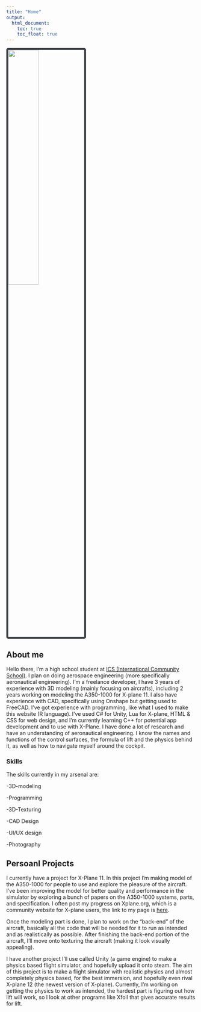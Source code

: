 ---
title: "Home"
output: 
  html_document:
    toc: true
    toc_float: true
---

<img src= "Portfolio_IMG_Me.jpg" style="width:40%; border:5px solid; border-radius: 5px; color: #3e4247; margin-right: 20px" align="center">


## About me
Hello there, I'm a high school student at [ICS (International Community School)](https://www.icsabuja.com/). I plan on doing aerospace engineering (more specifically aeronautical engineering). I'm a freelance developer, I have  3 years of experience with 3D modeling (mainly focusing on aircrafts), including 2 years working on modeling the A350-1000 for X-plane 11. I also have experience with CAD, specifically using Onshape but getting used to FreeCAD. I've got experience with programming, like what I used to make this website (R language). I've used C# for Unity, Lua for X-plane, HTML & CSS for web design, and I'm currently learning C++ for potential app development and to use with X-Plane. I have done a lot of research and have an understanding of aeronautical engineering. I know the names and functions of the control surfaces, the formula of lift and the physics behind it, as well as how to navigate myself around the cockpit.

### Skills
The skills currently in my arsenal are:

  -3D-modeling
  
  -Programming
  
  -3D-Texturing
  
  -CAD Design
  
  -UI/UX design
  
  -Photography
  

## Persoanl Projects
I currently have a project for X-Plane 11. In this project I'm making model of the A350-1000 for people to use and explore the pleasure of the aircraft. I've been improving the model for better quality and performance in the simulator by exploring a bunch of papers on the A350-1000 systems, parts, and specification. I often post my progress on Xplane.org, which is a community website for X-plane users, the link to my page is [here](https://forums.x-plane.org/index.php?/profile/1064692-unknown__/). 

Once the modeling part is done, I plan to work on the "back-end" of the aircraft, basically all the code that will be needed for it to run as intended and as realistically as possible. After finishing the back-end portion of the aircraft, I'll move onto texturing the aircraft (making it look visually appealing).

I have another project I'll use called Unity (a game engine) to make a physics based flight simulator, and hopefully upload it onto steam. The aim of this project is to make a flight simulator with realistic physics and almost completely physics based, for the best immersion, and hopefully even rival X-plane 12 (the newest version of X-plane). Currently, I'm working on getting the physics to work as intended, the hardest part is figuring out how lift will work, so I look at other programs like Xfoil that gives accurate results for lift.